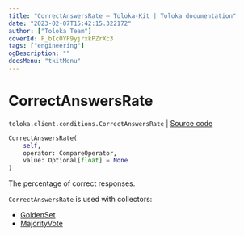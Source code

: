 ```yaml
---
title: "CorrectAnswersRate — Toloka-Kit | Toloka documentation"
date: "2023-02-07T15:42:15.322172"
author: ["Toloka Team"]
coverId: F_bIcOYF9yjrxkPZrXc3
tags: ["engineering"]
ogDescription: ""
docsMenu: "tkitMenu"
---
```


# CorrectAnswersRate
`toloka.client.conditions.CorrectAnswersRate` | [Source code](https://github.com/Toloka/toloka-kit/blob/v1.1.3/src/client/conditions.py#L156)

```python
CorrectAnswersRate(
    self,
    operator: CompareOperator,
    value: Optional[float] = None
)
```

The percentage of correct responses.

`CorrectAnswersRate` is used with collectors:
- [GoldenSet](/docs-new/toloka-kit/reference/toloka.client.collectors.GoldenSet)
- [MajorityVote](/docs-new/toloka-kit/reference/toloka.client.collectors.MajorityVote)
